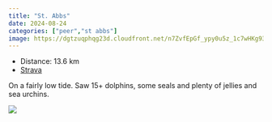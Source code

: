 ```yaml
---
title: "St. Abbs"
date: 2024-08-24
categories: ["peer","st abbs"]
image: https://dgtzuqphqg23d.cloudfront.net/n7ZvfEpGf_ypy0u5z_1c7wHKg934ONNDfmAfQy2ZHII-768x432.jpg
---
```


- Distance: 13.6 km
- [Strava](https://www.strava.com/activities/12230817485)

On a fairly low tide. Saw 15+ dolphins, some seals and plenty of jellies and sea urchins. 

![](https://dgtzuqphqg23d.cloudfront.net/n7ZvfEpGf_ypy0u5z_1c7wHKg934ONNDfmAfQy2ZHII-768x432.jpg)



